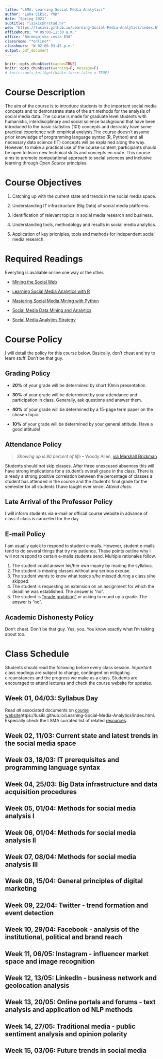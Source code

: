 ```yaml
---
title: "LSMA: Learning Social Media Analytics" 
author: "Luka Sikic, PhD" 
date: "Spring 2021"
subtitle: "lsikic@hrstud.hr"
web: "https://lusiki.github.io/Learning-Social-Media-Analytics/index.html"
officehours: "W 09:00-11:30 a.m."
office: "Borongajska cesta 83d"
classroom: "*online*"
classhours: "W 02:00-03:45 p.m."
output: pdf_document
---
```

```r
knitr::opts_chunk$set(cache=TRUE)
knitr::opts_chunk$set(warning=F, message=F)
# knitr::opts_knit$get(kable.force.latex = TRUE)
```


# Course Description

The aim of the course is to introduce students to the important social media concepts and to demonstrate state of the art methods for the analysis of social media data. The course is made for graduate level students with humanistic, interdisciplinary and social science background that have been introduced to the basic statistics (101) concepts and desirably have some practical experience with empirical analysis.The course doesn`t assume prior knowledge of programming language syntax (R, Python) and all necessary data science (IT) concepts will be explained along the way. However, to make a practical use of the course content, participants should be open to learn new technical skills and concepts en route. This course aims to promote computational approach to social sciences and inclusive learning through *Open Source* principles.

# Course Objectives

1. Catching up with the current state and trends in the social media space.

2. Understanding IT infrastructure (Big Data) of social media platforms.

3. Identification of relevant topics in social media research and business.

4. Understanding tools, methodology and results in social media analytics.

5. Application of key pricniples, tools and methods for independent social media research.

# Required Readings

Everyting is avaliable online one way or the other.

- [Mining the Social Web](https://www.webpages.uidaho.edu/~stevel/504/mining-the-social-web-2nd-edition.pdf) 

- [Learning Social Media Analytics with R](https://www.packtpub.com/product/learning-social-media-analytics-with-r/9781787127524)

- [Mastering Social Media Mining with Python](https://www.packtpub.com/product/mastering-social-media-mining-with-python/9781783552016) 

- [Social Media Data Mining and Analytics](https://www.wiley.com/en-us/Social+Media+Data+Mining+and+Analytics-p-9781118824856) 

- [Social Media Analytics Strategy](https://www.apress.com/us/book/9781484231012)


# Course Policy

I will detail the policy for this course below. Basically, don't cheat and try to learn stuff. Don't be that guy.

## Grading Policy

- **20%** of your grade will be determined by short 10min presentation.

- **30%** of your grade will be determined by your attendance and participation in class. Generally, ask questions and answer them.

- **40%** of your grade will be determined by a 15-page term paper on the chosen topic.

- **10%** of your grade will be determined by your general attitude. Have a good attitude!

## Attendance Policy

> *Showing up is 80 percent of life* -- Woody Allen, [via Marshall Brickman](http://quoteinvestigator.com/2013/06/10/showing-up/#note-6553-1)

Students should not skip classes. After three unexcused absences this will have strong implications for a student's overall grade in the class. There is already a strong positive correlation between the percentage of classes a student has attended in the course and the student's final grade for the semester for all students I have taught ever since. *Attend class*.

## Late Arrival of the Professor Policy

I will inform students via e-mail or official course website in advance of class if class is cancelled for the day.

## E-mail Policy

I am usually quick to respond to student e-mails. However, student e-mails tend to do several things that try my patience. These points outline why I will not respond to certain e-mails students send. Multiple rationales follow.

1. The student could answer his/her own inquiry by reading the syllabus.
2. The student is missing classes without any serious excuse.
3. The student wants to know what topics s/he missed during a class s/he skipped. 
4. The student is requesting an extension on an assignment for which the deadline was established. The answer is "no".
5. The student is ["grade grubbing"](https://www.math.uh.edu/~tomforde/GradeGrubbing.html) or asking to round up a grade. The answer is "no".


## Academic Dishonesty Policy

Don’t cheat. Don’t be that guy. Yes, you. You know exactly what I’m talking about too.


\newpage

# Class Schedule

Students should read the following before every class session. *Important*: class readings are subject to change, contingent on mitigating circumstances and the progress we make as a class. Students are encouraged to attend lectures and check the course website for updates. 

    
##  Week 01, 04/03: Syllabus Day 

Read *all* associated documents on [course website]()https://lusiki.github.io/Learning-Social-Media-Analytics/index.html. Especially check the LSMA currated list of related [resources](https://lusiki.github.io/Learning-Social-Media-Analytics/resources.html).

##  Week 02, 11/03: Current state and latest trends in the social media space
##  Week 03, 18/03: IT prerequisites and programming language syntax 
##  Week 04, 25/03: Big Data infrastructure and data acquisition procedures 
##  Week 05, 01/04: Methods for social media analysis I
##  Week 06, 01/04: Methods for social media analysis II 
##  Week 07, 08/04: Methods for social media analysis III 
##  Week 08, 15/04: General principles of digital marketing 
##  Week 09, 22/04: Twitter - trend formation and event detection
##  Week 10, 29/04: Facebook - analysis of the institutional, political and brand reach
##  Week 11, 06/05: Instagram - influencer market space and image recognition
##  Week 12, 13/05: LinkedIn - business network and geolocation analysis
##  Week 13, 20/05: Online portals and forums - text analysis and application od NLP methods
##  Week 14, 27/05: Traditional media - public sentiment analysis and opinion polarity
##  Week 15, 03/06: Future trends in social media




